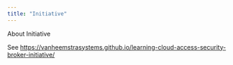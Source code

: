 ```yaml
---
title: "Initiative"
---
```


About Initiative

See <https://vanheemstrasystems.github.io/learning-cloud-access-security-broker-initiative/>
